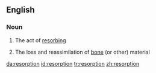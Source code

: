 ==English==

===Noun===
{{en-noun}}

# The act of [[resorb]]ing
#{{medicine}} The loss and reassimilation of [[bone]] (or other) material

[[da:resorption]]
[[id:resorption]]
[[tr:resorption]]
[[zh:resorption]]